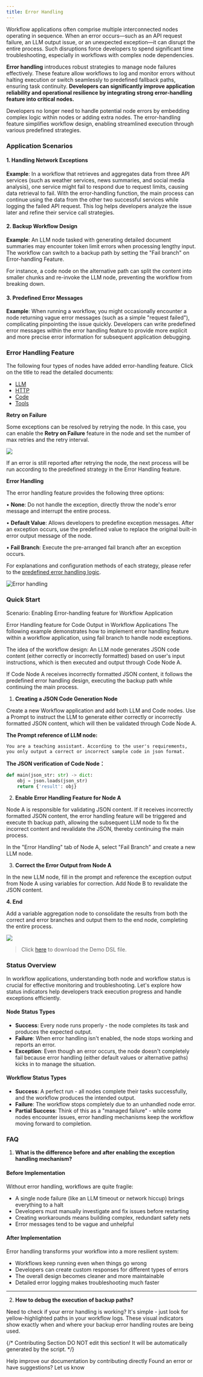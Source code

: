 ```yaml
---
title: Error Handling
---
```


Workflow applications often comprise multiple interconnected nodes operating in sequence. When an error occurs—such as an API request failure, an LLM output issue, or an unexpected exception—it can disrupt the entire process. Such disruptions force developers to spend significant time troubleshooting, especially in workflows with complex node dependencies.

**Error handling** introduces robust strategies to manage node failures effectively. These feature allow workflows to log and monitor errors without halting execution or switch seamlessly to predefined fallback paths, ensuring task continuity. **Developers can significantly improve application reliability and operational resilience by integrating strong error-handling feature into critical nodes.**

Developers no longer need to handle potential node errors by embedding complex logic within nodes or adding extra nodes. The error-handling feature simplifies workflow design, enabling streamlined execution through various predefined strategies.

### Application Scenarios

#### 1. Handling Network Exceptions

**Example**: In a workflow that retrieves and aggregates data from three API services (such as weather services, news summaries, and social media analysis), one service might fail to respond due to request limits, causing data retrieval to fail. With the error-handling function, the main process can continue using the data from the other two successful services while logging the failed API request. This log helps developers analyze the issue later and refine their service call strategies.

#### 2. Backup Workflow Design

**Example**: An LLM node tasked with generating detailed document summaries may encounter token limit errors when processing lengthy input. The workflow can switch to a backup path by setting the "Fail branch" on Error-handling Feature.

For instance, a code node on the alternative path can split the content into smaller chunks and re-invoke the LLM node, preventing the workflow from breaking down.

#### 3. Predefined Error Messages

**Example**: When running a workflow, you might occasionally encounter a node returning vague error messages (such as a simple "request failed"), complicating pinpointing the issue quickly. Developers can write predefined error messages within the error handling feature to provide more explicit and more precise error information for subsequent application debugging.

### Error Handling Feature

The following four types of nodes have added error-handling feature. Click on the title to read the detailed documents:

* [LLM](/en/guides/workflow/node/llm)
* [HTTP](/en/guides/workflow/node/http-request)
* [Code](/en/guides/workflow/node/code)
* [Tools](/en/guides/workflow/node/tools)

**Retry on Failure**

Some exceptions can be resolved by retrying the node. In this case, you can enable the **Retry on Failure** feature in the node and set the number of max retries and the retry interval.

![](https://assets-docs.dify.ai/2024/12/18097e4c94b67a79150b967fc50f9f43.png)

If an error is still reported after retrying the node, the next process will be run according to the predefined strategy in the Error Handling feature.

**Error Handling**

The error handling feature provides the following three options:

• **None**: Do not handle the exception, directly throw the node's error message and interrupt the entire process.

• **Default Value**: Allows developers to predefine exception messages. After an exception occurs, use the predefined value to replace the original built-in error output message of the node.

• **Fail Branch**: Execute the pre-arranged fail branch after an exception occurs.

For explanations and configuration methods of each strategy, please refer to the [predefined error handling logic](/en/guides/workflow/error-handling/predefined-error-handling-logic).

![Error handling](https://assets-docs.dify.ai/2024/12/3c198be3a7b9c1f9649bbd8b9a0a9ec5.png)

### Quick Start

Scenario: Enabling Error-handling feature for Workflow Application

Error Handling feature for Code Output in Workflow Applications The following example demonstrates how to implement error handling feature within a workflow application, using fail branch to handle node exceptions.

The idea of the workflow design: An LLM node generates JSON code content (either correctly or incorrectly formatted) based on user's input instructions, which is then executed and output through Code Node A.

If Code Node A receives incorrectly formatted JSON content, it follows the predefined error handling design, executing the backup path while continuing the main process.

1. **Creating a JSON Code Generation Node**

Create a new Workflow application and add both LLM and Code nodes. Use a Prompt to instruct the LLM to generate either correctly or incorrectly formatted JSON content, which will then be validated through Code Node A.

**The Prompt reference of LLM node:**

```
You are a teaching assistant. According to the user's requirements, you only output a correct or incorrect sample code in json format.
```

**The JSON verification of Code Node：**

```python
def main(json_str: str) -> dict:
    obj = json.loads(json_str)
    return {'result': obj}
```

2. **Enable Error Handling Feature for Node A**

Node A is responsible for validating JSON content. If it receives incorrectly formatted JSON content, the error handling feature will be triggered and execute th backup path, allowing the subsequent LLM node to fix the incorrect content and revalidate the JSON, thereby continuing the main process.

In the "Error Handling" tab of Node A, select "Fail Branch" and create a new LLM node.


3. **Correct the Error Output from Node A**

In the new LLM node, fill in the prompt and reference the exception output from Node A using variables for correction. Add Node B to revalidate the JSON content.

**4. End**

Add a variable aggregation node to consolidate the results from both the correct and error branches and output them to the end node, completing the entire process.

![](https://assets-docs.dify.ai/2024/12/059b5a814514cd9abe10f1f4077ed17f.png)

> Click [here](https://assets-docs.dify.ai/2024/12/087861aa20e06bb4f8a2bef7e7ae0522.yml) to download the Demo DSL file.

### Status Overview

In workflow applications, understanding both node and workflow status is crucial for effective monitoring and troubleshooting. Let's explore how status indicators help developers track execution progress and handle exceptions efficiently.

#### Node Status Types

* **Success**: Every node runs properly - the node completes its task and produces the expected output.
* **Failure**: When error handling isn't enabled, the node stops working and reports an error.
* **Exception**: Even though an error occurs, the node doesn't completely fail because error handling (either default values or alternative paths) kicks in to manage the situation.

#### Workflow Status Types

* **Success**: A perfect run - all nodes complete their tasks successfully, and the workflow produces the intended output.
* **Failure**: The workflow stops completely due to an unhandled node error.
* **Partial Success**: Think of this as a "managed failure" - while some nodes encounter issues, error handling mechanisms keep the workflow moving forward to completion.

### FAQ

1. **What is the difference before and after enabling the exception handling mechanism?**

#### Before Implementation

Without error handling, workflows are quite fragile:

* A single node failure (like an LLM timeout or network hiccup) brings everything to a halt
* Developers must manually investigate and fix issues before restarting
* Creating workarounds means building complex, redundant safety nets
* Error messages tend to be vague and unhelpful

#### After Implementation

Error handling transforms your workflow into a more resilient system:

* Workflows keep running even when things go wrong
* Developers can create custom responses for different types of errors
* The overall design becomes cleaner and more maintainable
* Detailed error logging makes troubleshooting much faster

***

2. **How to debug the execution of backup paths?**

Need to check if your error handling is working? It's simple - just look for yellow-highlighted paths in your workflow logs. These visual indicators show exactly when and where your backup error handling routes are being used.

{/*
Contributing Section
DO NOT edit this section!
It will be automatically generated by the script.
*/}

<CardGroup cols="2">
    <Card
        title="Edit this page"
        icon="pen-to-square"
        href="https://github.com/langgenius/dify-docs-mintlify/edit/main/en/guides/workflow/error-handling/README.mdx"
    >
        Help improve our documentation by contributing directly
    </Card>
    <Card
        title="Report an issue"
        icon="github"
        href="https://github.com/langgenius/dify-docs-mintlify/issues/new?title=Documentation%20Issue%3A%20&body=%23%23%20Issue%20Description%0A%3C%21--%20Please%20briefly%20describe%20the%20issue%20you%20found%20--%3E%0A%0A%23%23%20Page%20Link%0Ahttps%3A%2F%2Fgithub.com%2Flanggenius%2Fdify-docs-mintlify%2Fblob%2Fmain%2Fen/guides/workflow/error-handling%2FREADME.mdx%0A%0A%23%23%20Suggested%20Changes%0A%3C%21--%20If%20you%20have%20specific%20suggestions%20for%20changes%2C%20please%20describe%20them%20here%20--%3E%0A%0A%3C%21--%20Thank%20you%20for%20helping%20improve%20our%20documentation%21%20--%3E"
    >
        Found an error or have suggestions? Let us know
    </Card>
</CardGroup>

